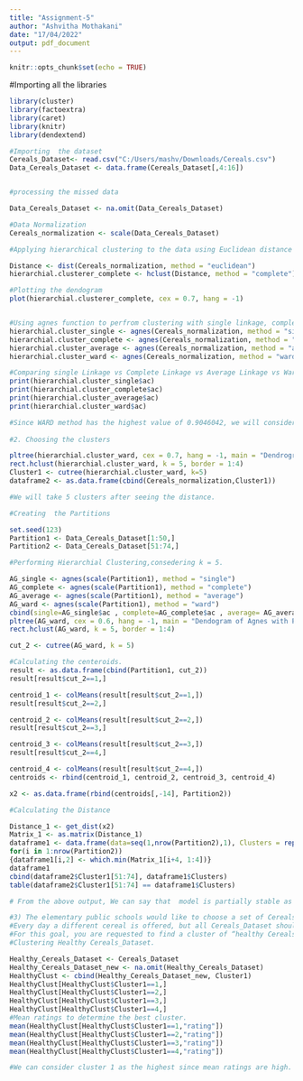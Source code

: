 ```yaml
---
title: "Assignment-5"
author: "Ashvitha Mothakani"
date: "17/04/2022"
output: pdf_document
---
```


```r
knitr::opts_chunk$set(echo = TRUE)
```

#Importing all the libraries

```r
library(cluster)
library(factoextra)
library(caret)
library(knitr)
library(dendextend)

#Importing  the dataset
Cereals_Dataset<- read.csv("C:/Users/mashv/Downloads/Cereals.csv")
Data_Cereals_Dataset <- data.frame(Cereals_Dataset[,4:16])


#processing the missed data

Data_Cereals_Dataset <- na.omit(Data_Cereals_Dataset)

#Data Normalization
Cereals_normalization <- scale(Data_Cereals_Dataset)

#Applying hierarchical clustering to the data using Euclidean distance to the normalize measurements.

Distance <- dist(Cereals_normalization, method = "euclidean")
hierarchial.clusterer_complete <- hclust(Distance, method = "complete")

#Plotting the dendogram
plot(hierarchial.clusterer_complete, cex = 0.7, hang = -1)


#Using agnes function to perfrom clustering with single linkage, complete linkage, average linkage and Ward.
hierarchial.cluster_single <- agnes(Cereals_normalization, method = "single")
hierarchial.cluster_complete <- agnes(Cereals_normalization, method = "complete")
hierarchial.cluster_average <- agnes(Cereals_normalization, method = "average")
hierarchial.cluster_ward <- agnes(Cereals_normalization, method = "ward")

#Comparing single Linkage vs Complete Linkage vs Average Linkage vs Ward Linkage
print(hierarchial.cluster_single$ac)
print(hierarchial.cluster_complete$ac)
print(hierarchial.cluster_average$ac)
print(hierarchial.cluster_ward$ac)

#Since WARD method has the highest value of 0.9046042, we will consider it.
 
#2. Choosing the clusters

pltree(hierarchial.cluster_ward, cex = 0.7, hang = -1, main = "Dendrogram of agnes (Using Ward)")
rect.hclust(hierarchial.cluster_ward, k = 5, border = 1:4)
Cluster1 <- cutree(hierarchial.cluster_ward, k=5)
dataframe2 <- as.data.frame(cbind(Cereals_normalization,Cluster1))

#We will take 5 clusters after seeing the distance.

#Creating  the Partitions

set.seed(123)
Partition1 <- Data_Cereals_Dataset[1:50,]
Partition2 <- Data_Cereals_Dataset[51:74,]

#Performing Hierarchial Clustering,consedering k = 5.

AG_single <- agnes(scale(Partition1), method = "single")
AG_complete <- agnes(scale(Partition1), method = "complete")
AG_average <- agnes(scale(Partition1), method = "average")
AG_ward <- agnes(scale(Partition1), method = "ward")
cbind(single=AG_single$ac , complete=AG_complete$ac , average= AG_average$ac , ward= AG_ward$ac)
pltree(AG_ward, cex = 0.6, hang = -1, main = "Dendogram of Agnes with Partitioned Data (Using Ward)")
rect.hclust(AG_ward, k = 5, border = 1:4)

cut_2 <- cutree(AG_ward, k = 5)

#Calculating the centeroids.
result <- as.data.frame(cbind(Partition1, cut_2))
result[result$cut_2==1,]

centroid_1 <- colMeans(result[result$cut_2==1,])
result[result$cut_2==2,]

centroid_2 <- colMeans(result[result$cut_2==2,])
result[result$cut_2==3,]

centroid_3 <- colMeans(result[result$cut_2==3,])
result[result$cut_2==4,]

centroid_4 <- colMeans(result[result$cut_2==4,])
centroids <- rbind(centroid_1, centroid_2, centroid_3, centroid_4)

x2 <- as.data.frame(rbind(centroids[,-14], Partition2))

#Calculating the Distance

Distance_1 <- get_dist(x2)
Matrix_1 <- as.matrix(Distance_1)
dataframe1 <- data.frame(data=seq(1,nrow(Partition2),1), Clusters = rep(0,nrow(Partition2)))
for(i in 1:nrow(Partition2)) 
{dataframe1[i,2] <- which.min(Matrix_1[i+4, 1:4])}
dataframe1
cbind(dataframe2$Cluster1[51:74], dataframe1$Clusters)
table(dataframe2$Cluster1[51:74] == dataframe1$Clusters)

# From the above output, We can say that  model is partially stable as we are getting 12 FALSE and 12 TRUE 

#3) The elementary public schools would like to choose a set of Cereals_Dataset to include in their daily cafeterias.
#Every day a different cereal is offered, but all Cereals_Dataset should support a healthy diet. 
#For this goal, you are requested to find a cluster of “healthy Cereals_Dataset.” 
#Clustering Healthy Cereals_Dataset.

Healthy_Cereals_Dataset <- Cereals_Dataset
Healthy_Cereals_Dataset_new <- na.omit(Healthy_Cereals_Dataset)
HealthyClust <- cbind(Healthy_Cereals_Dataset_new, Cluster1)
HealthyClust[HealthyClust$Cluster1==1,]
HealthyClust[HealthyClust$Cluster1==2,]
HealthyClust[HealthyClust$Cluster1==3,]
HealthyClust[HealthyClust$Cluster1==4,]
#Mean ratings to determine the best cluster.
mean(HealthyClust[HealthyClust$Cluster1==1,"rating"])
mean(HealthyClust[HealthyClust$Cluster1==2,"rating"])
mean(HealthyClust[HealthyClust$Cluster1==3,"rating"])
mean(HealthyClust[HealthyClust$Cluster1==4,"rating"])

#We can consider cluster 1 as the highest since mean ratings are high.
```